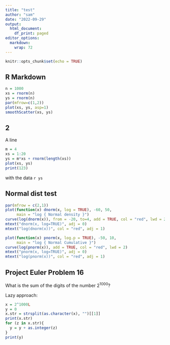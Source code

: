 ```yaml
---
title: "test"
author: "sam"
date: "2022-09-29"
output:
  html_document:
    df_print: paged
editor_options:
  markdown:
    wrap: 72
---
```


<!-- --- -->

```r
knitr::opts_chunk$set(echo = TRUE)
```

## R Markdown


```r
n = 1000
xs = rnorm(n)
ys = rnorm(n)
par(mfrow=c(1,2))
plot(xs, ys, asp=1)
smoothScatter(xs, ys)
```

## 2
A line

```r
m = 4
xs = 1:20
ys = m*xs + rnorm(length(xs))
plot(xs, ys)
print(123)
```

with the data `r ys`

## Normal dist test
```r
par(mfrow = c(2,1))
plot(function(x) dnorm(x, log = TRUE), -60, 50,
     main = "log { Normal density }")
curve(log(dnorm(x)), from = -20, to=4, add = TRUE, col = "red", lwd = 2)
mtext("dnorm(x, log=TRUE)", adj = 0)
mtext("log(dnorm(x))", col = "red", adj = 1)

plot(function(x) pnorm(x, log.p = TRUE), -50, 10,
     main = "log { Normal Cumulative }")
curve(log(pnorm(x)), add = TRUE, col = "red", lwd = 2)
mtext("pnorm(x, log=TRUE)", adj = 0)
mtext("log(pnorm(x))", col = "red", adj = 1)
```

## Project Euler Problem 16
What is the sum of the digits of the number $2^{1000}$?

Lazy approach:
```r
x = 2^1000L
y = 0
x.str = strsplit(as.character(x), "")[[1]]
print(x.str)
for (z in x.str){
  y = y + as.integer(z)
}
print(y)
```